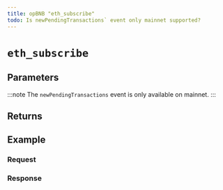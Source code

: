 ```yaml
---
title: opBNB "eth_subscribe"
todo: Is newPendingTransactions` event only mainnet supported?
---
```




# `eth_subscribe`

<Description />

## Parameters


<Params />

:::note
The `newPendingTransactions` event is only available on mainnet.
:::

## Returns


<Returns />

## Example


<Example />

### Request


<Request />

### Response


<Response />
